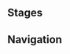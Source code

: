 {{Description|Certified player [[Iron Tongue Tian]]. A storyteller in [[Liyue]] whose understanding of the game is well-informed by watching the games played by those who come to listen to him.|[[Map]] description}}
{{Genius Invokation TCG Character Stages Intro}}

==Stages==
{{Genius Invokation TCG Stages/Detailed|Iron Tongue Tian}}

==Navigation==
{{Genius Invokation TCG Stages Navbox}}